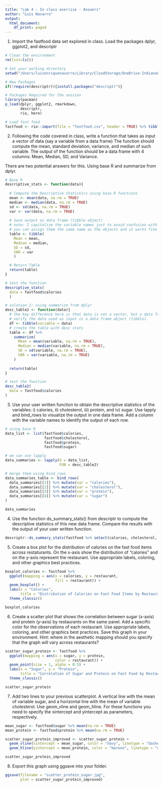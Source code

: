 ```yaml
---
title: "Lab 4 - In class exercise - Answers"
author: "Luis Navarro"
output:
  html_document:
    df_print: paged
---
```





1.	Import the fastfood data set explored in class.  Load the packages dplyr, ggplot2, and descriptr 

```r
# Clean the environment 
rm(list=ls())

# Set your working directory
setwd("/Users/luisenriquenavarro/Library/CloudStorage/OneDrive-IndianaUniversity/V506/Fall24/Lab4")

# New Packages
if(!require(descriptr)){install.packages("descriptr")}

# Packages Required for the session 
library(pacman)
p_load(dplyr, ggplot2, rmarkdown, 
       descriptr, 
       rio, here)

# Load fast food
fastfood <- rio::import(file = "fastfood.csv", header = TRUE) %>% tibble() 
```


2.	Following the code covered in class, write a function that takes as input a vector of data (say a variable from a data frame) The function should compute the mean, standard deviation, variance, and median of such variable. The output of the function should be a data frame with 4 columns: Mean, Median, SD, and Variance. 


There are two potential answers for this. Using base R and summarize from dplyr. 

```r
# Base R
descriptive_stats <- function(data){
  
  # Compute the Descriptive Statistics using base R functions
  mean <- mean(data, na.rm = TRUE)
  median <- median(data, na.rm = TRUE)
  sd <- sd(data, na.rm = TRUE)
  var <- var(data, na.rm = TRUE)
  
  # Save output as data frame (tibble object)
  # note: I capitalize the variable names just to avoid confusion with the objects defined inside the function. 
  # you can assign them the same name as the objects and it works fine 
  table <- tibble(
    Mean = mean,
    Median = median,
    SD = sd,
    VAR = var
    ) 

  # Return Table 
  return(table)
}
```


```r
# test the function 
descriptive_stats(
  data = fastfood$calories
  )

```

```r
# solution 2: using summarize from dplyr 
desc_table2 <- function(data){
  # the key difference here is that data is not a vector, but a data frame 
  # verify the data used as input is a data frame object (tibble). 
  df <- tibble(variable = data)
  # create the table with desc stats
  table <- df %>% 
    summarize(
      Mean = mean(variable, na.rm = TRUE), 
      Median = median(variable, na.rm = TRUE), 
      SD = sd(variable, na.rm = TRUE), 
      VAR = var(variable, na.rm = TRUE)
    ) 
  
  return(table)
}

```


```r
# test the function 
desc_table2(
  data = fastfood$calories
)

```



3.	Use your user written function to obtain the descriptive statistics of the variables: i) calories, ii) cholesterol, iii) protein, and iv) sugar. Use lapply and bind_rows to visualize the output in one data frame. Add a column with the variable names to identify the output of each row. 

```r
# using base R
data_list <- list(fastfood$calories, 
                  fastfood$cholesterol, 
                  fastfood$protein, 
                  fastfood$sugar)

# we can use lapply 
data_summaries <- lapply(X = data_list, 
                         FUN = desc_table2)

# merge them using bind_rows
data_summaries_table <- bind_rows(
  data_summaries[[1]] %>% mutate(var = "calories"), 
  data_summaries[[2]] %>% mutate(var = "cholesterol"), 
  data_summaries[[3]] %>% mutate(var = "protein"), 
  data_summaries[[4]] %>% mutate(var = "sugar")
)

data_summaries
```


4.	Use the function ds_summary_stats() from descriptr to compute the descriptive statistics of this new data frame. Compare the results with the output of your user written function. 

```r
descriptr::ds_summary_stats(fastfood %>% select(calories, cholesterol, protein, sugar))
```

5.	Create a box plot for the distribution of calories on the fast food items across restaturants. On the x-axis show the distribution of “calories” and on the y-axis represent the restaurant. Use appropriate labels, coloring, and other graphics best practices.

```r
boxplot_calories <- fastfood %>% 
  ggplot(mapping = aes(x = calories, y = restaurant, 
                       fill = restaurant)) + 
  geom_boxplot() + 
  labs(x = "Calories", 
       title = "Distribution of Calories on Fast Food Items by Restaurant") + 
  theme_classic()

boxplot_calories
```


6.	Create a scatter plot that shows the correlation between sugar (x-axis) and protein (y-axis) by restaurants on the same panel. Add a specific color for the observations of each restaurant. Use appropriate labels, coloring, and other graphics best practices.  Save this graph in your environment. Hint: where in the aesthetic mapping should you specify that the graph will vary across restaurants? 

```r
scatter_sugar_protein <- fastfood %>% 
  ggplot(mapping = aes(x = sugar, y = protein, 
                       color = restaurant)) + 
  geom_point(size = 1, alpha = 0.5) + 
  labs(x = "Sugar", y = "Protein", 
       title = "Correlation of Sugar and Protein on Fast Food by Restaurant")+ 
  theme_classic()

scatter_sugar_protein
```


7.	Add two lines to your previous scatterplot. A vertical line with the mean of variable sugar, and a horizontal line with the mean of variable cholesterol. Use geom_vline and geom_hline. For these functions you need to specify the xintercept and yintercept as parameters, respectively.

```r
mean_sugar <- fastfood$sugar %>% mean(na.rm = TRUE)
mean_protein <- fastfood$protein %>% mean(na.rm = TRUE)

scatter_sugar_protein_improved <- scatter_sugar_protein + 
  geom_vline(xintercept = mean_sugar, color = "navy", linetype = "dashed") + 
  geom_hline(yintercept = mean_protein, color = "maroon", linetype = "dashed") 

scatter_sugar_protein_improved
```


8.	Export this graph using ggsave into your folder. 


```r
ggsave(filename = "scatter_protein_sugar.jpg", 
       plot = scatter_sugar_protein_improved)
```


